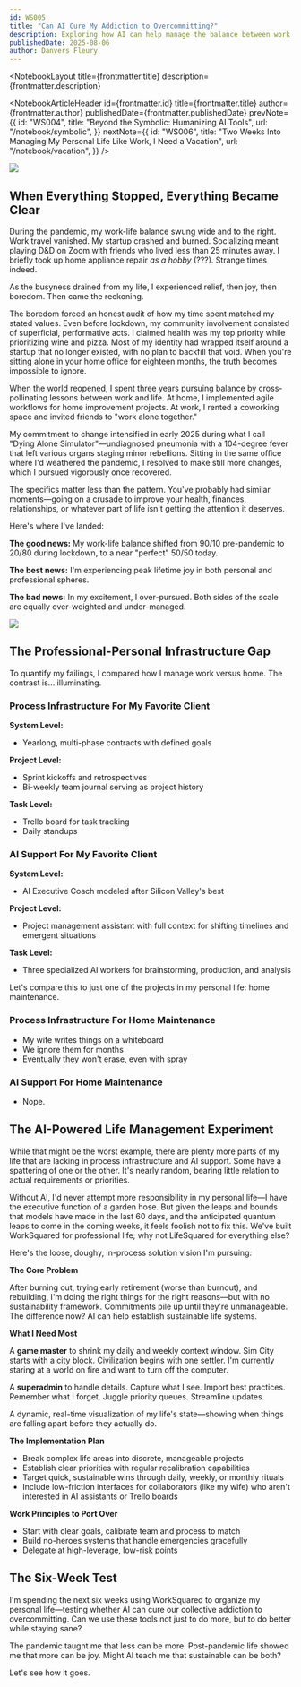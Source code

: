 ```yaml
---
id: WS005
title: "Can AI Cure My Addiction to Overcommitting?"
description: Exploring how AI can help manage the balance between work and life when you're overcommitted to both.
publishedDate: 2025-08-06
author: Danvers Fleury
---
```



<NotebookLayout 
  title={frontmatter.title}
  description={frontmatter.description}
>

<NotebookArticleHeader
  id={frontmatter.id}
  title={frontmatter.title}
  author={frontmatter.author}
  publishedDate={frontmatter.publishedDate}
  prevNote={{
    id: "WS004",
    title: "Beyond the Symbolic: Humanizing AI Tools",
    url: "/notebook/symbolic",
  }}
  nextNote={{
    id: "WS006",
    title:
      "Two Weeks Into Managing My Personal Life Like Work, I Need a Vacation",
    url: "/notebook/vacation",
  }}
/>

<article class="prose prose-li:my-0 [&_li_ul]:mt-0 prose-compact prose-blockquote:font-normal prose-ul:mt-0">

![](/images/articles/overcommitting/Not_so_balanced.jpg)

## When Everything Stopped, Everything Became Clear

During the pandemic, my work-life balance swung wide and to the right. Work travel vanished. My startup crashed and burned. Socializing meant playing D&D on Zoom with friends who lived less than 25 minutes away. I briefly took up home appliance repair _as a hobby_ (???). Strange times indeed.

As the busyness drained from my life, I experienced relief, then joy, then boredom. Then came the reckoning.

The boredom forced an honest audit of how my time spent matched my stated values. Even before lockdown, my community involvement consisted of superficial, performative acts. I claimed health was my top priority while prioritizing wine and pizza. Most of my identity had wrapped itself around a startup that no longer existed, with no plan to backfill that void. When you're sitting alone in your home office for eighteen months, the truth becomes impossible to ignore.

When the world reopened, I spent three years pursuing balance by cross-pollinating lessons between work and life. At home, I implemented agile workflows for home improvement projects. At work, I rented a coworking space and invited friends to "work alone together."

My commitment to change intensified in early 2025 during what I call "Dying Alone Simulator"—undiagnosed pneumonia with a 104-degree fever that left various organs staging minor rebellions. Sitting in the same office where I'd weathered the pandemic, I resolved to make still more changes, which I pursued vigorously once recovered.

The specifics matter less than the pattern. You've probably had similar moments—going on a crusade to improve your health, finances, relationships, or whatever part of life isn't getting the attention it deserves.

Here's where I've landed:

**The good news:** My work-life balance shifted from 90/10 pre-pandemic to 20/80 during lockdown, to a near "perfect" 50/50 today.

**The best news:** I'm experiencing peak lifetime joy in both personal and professional spheres.

**The bad news:** In my excitement, I over-pursued. Both sides of the scale are equally over-weighted and under-managed.

![](/images/articles/overcommitting/work-life-scales.jpg)

## The Professional-Personal Infrastructure Gap

To quantify my failings, I compared how I manage work versus home. The contrast is... illuminating.

### Process Infrastructure For My Favorite Client

**System Level:**

- Yearlong, multi-phase contracts with defined goals

**Project Level:**

- Sprint kickoffs and retrospectives
- Bi-weekly team journal serving as project history

**Task Level:**

- Trello board for task tracking
- Daily standups

### AI Support For My Favorite Client

**System Level:**

- AI Executive Coach modeled after Silicon Valley's best

**Project Level:**

- Project management assistant with full context for shifting timelines and emergent situations

**Task Level:**

- Three specialized AI workers for brainstorming, production, and analysis

Let's compare this to just one of the projects in my personal life: home maintenance.

### Process Infrastructure For Home Maintenance

- My wife writes things on a whiteboard
- We ignore them for months
- Eventually they won't erase, even with spray

### AI Support For Home Maintenance

- Nope.

## The AI-Powered Life Management Experiment

While that might be the worst example, there are plenty more parts of my life that are lacking in process infrastructure and AI support. Some have a spattering of one or the other. It's nearly random, bearing little relation to actual requirements or priorities.

Without AI, I'd never attempt more responsibility in my personal life—I have the executive function of a garden hose. But given the leaps and bounds that models have made in the last 60 days, and the anticipated quantum leaps to come in the coming weeks, it feels foolish not to fix this. We've built WorkSquared for professional life; why not LifeSquared for everything else?

Here's the loose, doughy, in-process solution vision I'm pursuing:

**The Core Problem**

After burning out, trying early retirement (worse than burnout), and rebuilding, I'm doing the right things for the right reasons—but with no sustainability framework. Commitments pile up until they're unmanageable. The difference now? AI can help establish sustainable life systems.

**What I Need Most**

A **game master** to shrink my daily and weekly context window. Sim City starts with a city block. Civilization begins with one settler. I'm currently staring at a world on fire and want to turn off the computer.

A **superadmin** to handle details. Capture what I see. Import best practices. Remember what I forget. Juggle priority queues. Streamline updates.

A dynamic, real-time visualization of my life's state—showing when things are falling apart before they actually do.

**The Implementation Plan**

- Break complex life areas into discrete, manageable projects
- Establish clear priorities with regular recalibration capabilities
- Target quick, sustainable wins through daily, weekly, or monthly rituals
- Include low-friction interfaces for collaborators (like my wife) who aren't interested in AI assistants or Trello boards

**Work Principles to Port Over**

- Start with clear goals, calibrate team and process to match
- Build no-heroes systems that handle emergencies gracefully
- Delegate at high-leverage, low-risk points

## The Six-Week Test

I'm spending the next six weeks using WorkSquared to organize my personal life—testing whether AI can cure our collective addiction to overcommitting. Can we use these tools not just to do more, but to do better while staying sane?

The pandemic taught me that less can be more. Post-pandemic life showed me that more can be joy. Might AI teach me that sustainable can be both?

Let's see how it goes.

</article>

</NotebookLayout>
